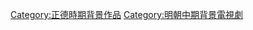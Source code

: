 {{明朝背景作品分類導航|背景電視劇}}

[[Category:正德時期背景作品|Category:正德時期背景作品]]
[[Category:明朝中期背景電視劇|Category:明朝中期背景電視劇]]